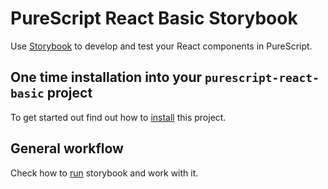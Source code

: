
# PureScript React Basic Storybook

Use [Storybook](https://storybook.js.org/) to develop and test your React components in PureScript.

## One time installation into your `purescript-react-basic` project
To get started out find out how to
[install](./?path=/docs/introduction-installation--docs) this project.

## General workflow
Check how to [run](./?path=/docs/introduction-workflow--docs) storybook and work with it.
